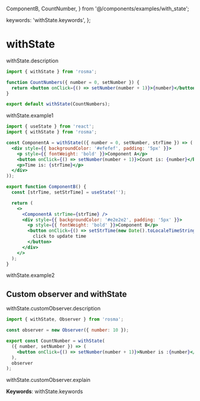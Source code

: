   ComponentB,
  CountNumber,
} from '@/components/examples/with_state';

  keywords: 'withState.keywords',
};

# withState

withState.description

```jsx
import { withState } from 'rosma';

function CountNumbers({ number = 0, setNumber }) {
  return <button onClick={() => setNumber(number + 1)}>{number}</button>;
}

export default withState(CountNumbers);
```

<Counter />

withState.example1

```jsx
import { useState } from 'react';
import { withState } from 'rosma';

const ComponentA = withState(({ number = 0, setNumber, strTime }) => (
  <div style={{ backgroundColor: '#efefef', padding: '5px' }}>
    <p style={{ fontWeight: 'bold' }}>Component A</p>
    <button onClick={() => setNumber(number + 1)}>Count is: {number}</button>
    <p>Time is: {strTime}</p>
  </div>
));

export function ComponentB() {
  const [strTime, setStrTime] = useState('');

  return (
    <>
      <ComponentA strTime={strTime} />
      <div style={{ backgroundColor: '#e2e2e2', padding: '5px' }}>
        <p style={{ fontWeight: 'bold' }}>Component B</p>
        <button onClick={() => setStrTime(new Date().toLocaleTimeString())}>
          click to update time
        </button>
      </div>
    </>
  );
}
```

<ComponentB />

withState.example2

## Custom observer and withState

withState.customObserver.description

```jsx
import { withState, Observer } from 'rosma';

const observer = new Observer({ number: 10 });

export const CountNumber = withState(
  ({ number, setNumber }) => (
    <button onClick={() => setNumber(number + 1)}>Number is :{number}</button>
  ),
  observer
);
```

<CountNumber />

withState.customObserver.explain

**Keywords**: withState.keywords
